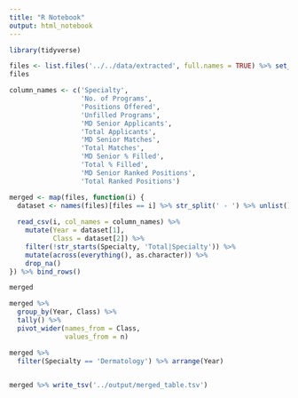 ```yaml
---
title: "R Notebook"
output: html_notebook
---
```



```r
library(tidyverse)
```

```r
files <- list.files('../../data/extracted', full.names = TRUE) %>% set_names(basename(.) %>% str_remove('.csv'))
files
```


```r
column_names <- c('Specialty',
                  'No. of Programs',
                  'Positions Offered',
                  'Unfilled Programs',
                  'MD Senior Applicants',
                  'Total Applicants',
                  'MD Senior Matches',
                  'Total Matches',
                  'MD Senior % Filled',
                  'Total % Filled',
                  'MD Senior Ranked Positions',
                  'Total Ranked Positions')

merged <- map(files, function(i) {
  dataset <- names(files)[files == i] %>% str_split(' - ') %>% unlist()
  
  read_csv(i, col_names = column_names) %>% 
    mutate(Year = dataset[1],
           Class = dataset[2]) %>% 
    filter(!str_starts(Specialty, 'Total|Specialty')) %>% 
    mutate(across(everything(), as.character)) %>% 
    drop_na()
}) %>% bind_rows()

merged
```

```r
merged %>% 
  group_by(Year, Class) %>% 
  tally() %>% 
  pivot_wider(names_from = Class,
              values_from = n)
```


```r
merged %>% 
  filter(Specialty == 'Dermatology') %>% arrange(Year) 
  
```
```r
merged %>% write_tsv('../output/merged_table.tsv')
```

